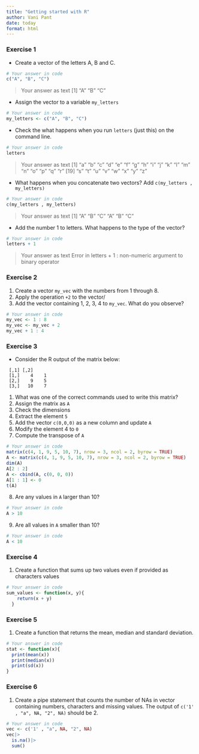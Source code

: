 ```yaml
---
title: "Getting started with R"
author: Vani Pant
date: today
format: html
---
```


### Exercise 1 {#sec-1}

* Create a vector of the letters A, B and C.

```r
# Your answer in code
c("A", "B", "C")
```
> Your answer as text
[1] "A" "B" "C"


* Assign the vector to a variable `my_letters`
```r
# Your answer in code
my_letters <- c("A", "B", "C")
```


* Check the what happens when you run `letters` (just this) on the command line.
```r
# Your answer in code
letters
```

> Your answer as text
[1] "a" "b" "c" "d" "e" "f" "g" "h" "i" "j" "k" "l" "m" "n" "o" "p" "q" "r"
[19] "s" "t" "u" "v" "w" "x" "y" "z"


* What happens when you concatenate two vectors? Add `c(my_letters , my_letters)`
```r
# Your answer in code
c(my_letters , my_letters)
```

> Your answer as text
[1] "A" "B" "C" "A" "B" "C"


* Add the number 1 to letters. What happens to the type of the vector?
```r
# Your answer in code
letters + 1
```

> Your answer as text
Error in letters + 1 : non-numeric argument to binary operator


### Exercise 2


1. Create a vector `my_vec` with the numbers from 1 through 8.
2. Apply the operation `+2` to the vector/
3. Add the vector containing 1, 2, 3, 4 to `my_vec`. What do you observe?

```r
# Your answer in code
my_vec <- 1 : 8
my_vec <- my_vec + 2
my_vec + 1 : 4
```



### Exercise 3

* Consider the R output of the matrix below:

```
 [,1] [,2]
 [1,]    4    1
 [2,]    9    5
 [3,]   10    7
```

1. What was one of the correct commands used to write this matrix?
2. Assign the matrix as `A`
3. Check the dimensions
4. Extract the element `5`
5. Add the vector `c(0,0,0)` as a new column and update `A`
6. Modify the element 4 to `0`
7. Compute the transpose of `A`

```r
# Your answer in code
matrix(c(4, 1, 9, 5, 10, 7), nrow = 3, ncol = 2, byrow = TRUE)
A <- matrix(c(4, 1, 9, 5, 10, 7), nrow = 3, ncol = 2, byrow = TRUE)
dim(A)
A[2 : 2]
A <- cbind(A, c(0, 0, 0))
A[1 : 1] <- 0
t(A)
```


8. Are any values in `A` larger than 10? 
```r
# Your answer in code
A > 10
```

9. Are all values in `A` smaller than 10?
```r
# Your answer in code
A < 10
```

### Exercise 4

1. Create a function that sums up two values even if provided as characters values

```r
# Your answer in code
sum_values <- function(x, y){
    return(x + y)
  }
```


### Exercise 5

1. Create a function that returns the mean, median and standard deviation.

```r
# Your answer in code
stat <- function(x){
  print(mean(x))
  print(median(x))
  print(sd(x))
}
```


### Exercise 6
1. Create a pipe statement that counts the number of NAs in vector containing numbers, characters and missing values.
The output of `c('1' , "a", NA, "2", NA)` should be 2.

```r
# Your answer in code
vec <- c('1' , "a", NA, "2", NA)
vec|>
  is.na()|>
  sum()
```


